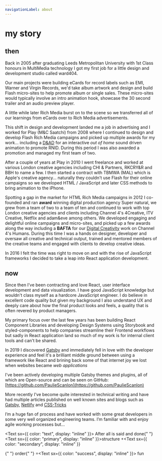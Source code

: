 ```yaml
---
navigationLabel: about
---
```


# my story

## then

Back in 2005 after graduating Leeds Metropolitan University with 1st Class honours in MultiMedia technology I got my first job for a little design and development studio called ward404.

Our main projects were building eCards for record labels such as EMI, Warner and Virgin Records, we'd take album artwork and design and build Flash micro-sites to help promote album or single sales. These micro-sites would typically involve an intro animation hook, showcase the 30 second trailer and an audio preview player.

A little while later Rich Media burst on to the scene so we transferred all of our learnings from eCards over to Rich Media advertisements.

This shift in design and development landed me a job in advertising and I worked for Play (M&C Saatchi) from 2008 where I continued to design and develop Flash Rich Media campaigns and picked up multiple awards for my work... including a [D&AD](https://www.dandad.org/awards/professional/2010/graphic-design/17943/one-in-seven/) for an interactive _out of home_ sound driven animation to promote RNID. During this period I was also awarded a promotion and managed my first team of two.

After a couple of years at Play in 2010 I went freelance and worked at various London creative agencies including CHI & Partners, RKCRY&R and BBH to name a few. I then started a contract with TBMWA (MAL) which is Apple's creative agency... naturally they couldn't use Flash for their online campaigns so we developed HTML / JavaScript and later CSS methods to bring animation to the iPhone.

Spotting a gap in the market for HTML Rich Media campaigns in 2012 I co-founded and ran **award** winning digital production agency Super natural, we grew from a team of two to a team of ten and continued to work with top London creative agencies and clients including Channel 4's 4Creative, ITV Creative, Netflix and adam&eve among others. We developed engaging and delightful online campaigns and micro-sites, and picked up a few awards along the way including a **BAFTA** for our [Digital Creativity](http://www.bafta.org/sites/default/files/uploads/baftatvcraft1516winnerslist.pdf) work on Channel 4's Humans.
During this time I was a hands on designer, developer and oversaw all creative and technical output, trained and mentored members of the creative teams and engaged with clients to develop creative ideas.

In 2016 I felt the time was right to move on and with the rise of JavaScript frameworks I decided to take a leap into React application development.

## now

Since then I’ve been contracting and love React, user interface development and data visualization. I have good JavaScript knowledge but wouldn't class myself as a hardcore JavaScript engineer. I do believe in excellent code quality but given my background I also understand UX and deeply care about how the final product looks and feels, a quality that is often revered by product managers.

My primary focus over the last few years has been building React Component Libraries and developing Design Systems using Storybook and styled-components to help companies streamline their Frontend workflows but sadly in React application land so much of my work is for internal client tools and can't be shared.

In 2019 I discovered [Gatsby](https://www.gatsbyjs.com/) and immediately fell in love with the developer experience and feel it's a brilliant middle ground between using a framework like React and brining back some of that internet joy we lost when websites became _web applications_

I've been actively developing multiple Gatsby themes and plugins, all of which are Open-source and can be seen on GitHub: [https://github.com/PaulieScanlon](https://github.com/PaulieScanlon)

More recently I've become quite interested in technical writing and have had multiple articles published on well known sites and blogs such as [Gatsby](https://www.gatsbyjs.org/blog), [Netlify](https://www.netlify.com/blog/) and [CSS-Tricks](https://css-tricks.com/)

I’m a huge fan of process and have worked with some great developers in some very well organized engineering teams. I’m familiar with and enjoy agile working processes but...

<Text sx={{ color: "text", display: "inline" }}>
  After all is said and done{" "}
</Text>
<Text sx={{ color: "primary", display: "inline" }}>structure </Text>+<Text
  sx={{ color: "secondary", display: "inline" }}
>
  {" "}
  order{" "}
</Text>=<Text sx={{ color: "success", display: "inline" }}> fun</Text>
